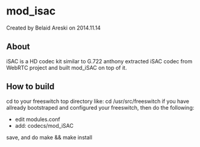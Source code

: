 
# mod_isac 

 Created by  Belaid Areski on 2014.11.14

## About

iSAC is a HD codec kit similar to G.722 anthony extracted iSAC codec from WebRTC project and built mod\_iSAC on top of it.

## How to build

cd to your freeswitch top directory like: cd /usr/src/freeswitch if you have allready bootstraped and configured your freeswitch, then do the following:

* edit modules.conf
* add: codecs/mod\_iSAC

save, and do make && make install


